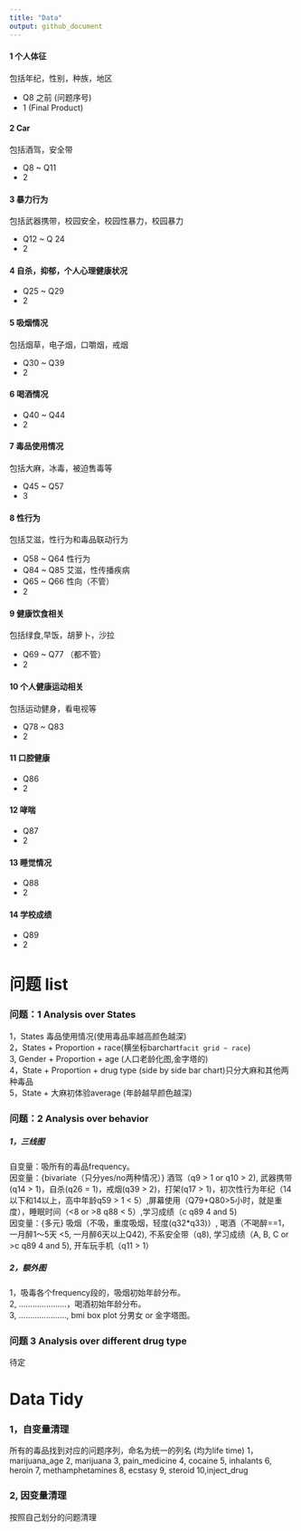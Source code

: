 ```yaml
---
title: "Data"
output: github_document
---
```


#### 1 个人体征  

包括年纪，性别，种族，地区  

- Q8 之前 (问题序号)   
- 1 (Final Product)  


#### 2 Car  

包括酒驾，安全带  

- Q8 ~ Q11  
- 2  

#### 3 暴力行为  

包括武器携带，校园安全，校园性暴力，校园暴力  

- Q12 ~ Q 24  
- 2  


#### 4 自杀，抑郁，个人心理健康状况  

- Q25 ~ Q29  
- 2  


#### 5 吸烟情况  

包括烟草，电子烟，口嚼烟，戒烟    

- Q30 ~ Q39  
- 2  

#### 6 喝酒情况  

- Q40 ~ Q44  
- 2  

#### 7 毒品使用情况  

包括大麻，冰毒，被迫售毒等  

- Q45 ~ Q57  
- 3  

#### 8 性行为  

包括艾滋，性行为和毒品联动行为  

- Q58 ~ Q64 性行为  
- Q84 ~ Q85 艾滋，性传播疾病  
- Q65 ~ Q66 性向（不管）
- 2  

#### 9 健康饮食相关  

包括绿食,早饭，胡萝卜，沙拉    

- Q69 ~ Q77    （都不管）
- 2  
 
#### 10 个人健康运动相关  
包括运动健身，看电视等  

- Q78 ~ Q83  
- 2  

#### 11 口腔健康  

- Q86  
- 2  

#### 12 哮喘  

- Q87  
- 2  

#### 13 睡觉情况  

- Q88  
- 2  

#### 14 学校成绩  

- Q89  
- 2  

# 问题 list  

### 问题：1 Analysis over States  
1，States 毒品使用情况(使用毒品率越高颜色越深)   
2，States + Proportion + race(横坐标barchart`facit grid ~ race`)   
3, Gender + Proportion + age (人口老龄化图,金字塔的)  
4，State + Proportion + drug type (side by side bar chart)只分大麻和其他两种毒品  
5，State + 大麻初体验average (年龄越早颜色越深)

### 问题：2 Analysis over behavior  
##### 1，三线图  
自变量：吸所有的毒品frequency。  
因变量：{bivariate（只分yes/no两种情况）} 酒驾（q9 > 1 or q10 > 2), 武器携带(q14 > 1)，自杀(q26 = 1)，戒烟(q39 > 2)，打架(q17 > 1)，初次性行为年纪（14以下和14以上，高中年龄q59 > 1 < 5）,屏幕使用（Q79+Q80>5小时，就是重度），睡眠时间（<8 or >8 q88 < 5）,学习成绩（<c or >c q89 4 and 5)  
因变量：{多元} 吸烟（不吸，重度吸烟，轻度(q32*q33)）, 喝酒（不喝醉==1，一月醉1～5天 <5, 一月醉6天以上Q42), 不系安全带（q8), 学习成绩（A, B, C or >c q89 4 and 5), 开车玩手机（q11 > 1）

##### 2，额外图  
1，吸毒各个frequency段的，吸烟初始年龄分布。  
2, .....................，喝酒初始年龄分布。  
3, ....................., bmi box plot 分男女 or 金字塔图。 



### 问题 3 Analysis over different drug type  

待定

# Data Tidy
### 1，自变量清理
所有的毒品找到对应的问题序列，命名为统一的列名 (均为life time)
1，marijuana_age 
2, marijuana 
3, pain_medicine
4, cocaine
5, inhalants
6, heroin
7, methamphetamines 
8, ecstasy
9, steroid
10,inject_drug

### 2, 因变量清理
按照自己划分的问题清理


